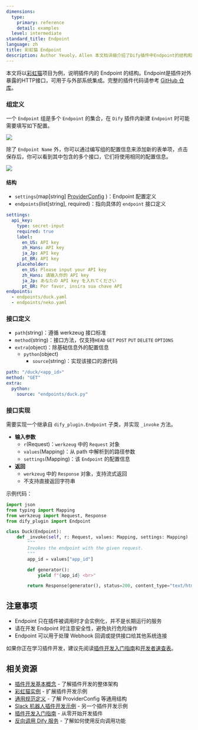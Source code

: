 ```yaml
---
dimensions:
  type:
    primary: reference
    detail: examples
  level: intermediate
standard_title: Endpoint
language: zh
title: 彩虹猫 Endpoint
description: Author Yeuoly，Allen 本文档详细介绍了Dify插件中Endpoint的结构和实现方式，以彩虹猫项目为例。内容包括如何定义Endpoint组、配置接口、实现_invoke方法以及处理请求和响应。文档详细解释了各种YAML配置字段的含义和使用方法。
---
```


本文将以[彩虹猫](/plugin-dev-zh/9231-extension-plugin)项目为例，说明插件内的 Endpoint 的结构。Endpoint是插件对外暴露的HTTP接口，可用于与外部系统集成。完整的插件代码请参考 [GitHub 仓库](https://github.com/langgenius/dify-plugin-sdks/tree/main/python/examples/neko)。

### 组定义

一个 `Endpoint` 组是多个 `Endpoint` 的集合，在 `Dify` 插件内新建 `Endpoint` 时可能需要填写如下配置。

![](https://assets-docs.dify.ai/2024/11/763dbf86e4319591415dc5a1b6948ccb.png)

除了 `Endpoint Name` 外，你可以通过编写组的配置信息来添加新的表单项，点击保存后，你可以看到其中包含的多个接口，它们将使用相同的配置信息。

![](https://assets-docs.dify.ai/2024/11/b778b7093b7df0dc80a476c65ddcbe58.png)

#### **结构**

* `settings`(map\[string] [ProviderConfig](/plugin-dev-zh/0411-general-specifications#providerconfig) )：Endpoint 配置定义
* `endpoints`(list\[string], required)：指向具体的 `endpoint` 接口定义

```yaml
settings:
  api_key:
    type: secret-input
    required: true
    label:
      en_US: API key
      zh_Hans: API key
      ja_Jp: API key
      pt_BR: API key
    placeholder:
      en_US: Please input your API key
      zh_Hans: 请输入你的 API key
      ja_Jp: あなたの API key を入れてください
      pt_BR: Por favor, insira sua chave API
endpoints:
  - endpoints/duck.yaml
  - endpoints/neko.yaml
```

### 接口定义

* `path`(string)：遵循 werkzeug 接口标准
* `method`(string)：接口方法，仅支持`HEAD` `GET` `POST` `PUT` `DELETE` `OPTIONS`
* `extra`(object)：除基础信息外的配置信息
  * `python`(object)
    * `source`(string)：实现该接口的源代码

```yaml
path: "/duck/<app_id>"
method: "GET"
extra:
  python:
    source: "endpoints/duck.py"
```

### 接口实现

需要实现一个继承自 `dify_plugin.Endpoint` 子类，并实现 `_invoke` 方法。

* **输入参数**
  * `r`(Request)：`werkzeug` 中的 `Request` 对象
  * `values`(Mapping)：从 path 中解析到的路径参数
  * `settings`(Mapping)：该 `Endpoint` 的配置信息
* **返回**
  * `werkzeug` 中的 `Response` 对象，支持流式返回
  * 不支持直接返回字符串

示例代码：

```python
import json
from typing import Mapping
from werkzeug import Request, Response
from dify_plugin import Endpoint

class Duck(Endpoint):
    def _invoke(self, r: Request, values: Mapping, settings: Mapping) -> Response:
        """
        Invokes the endpoint with the given request.
        """
        app_id = values["app_id"]

        def generator():
            yield f"{app_id} <br>"

        return Response(generator(), status=200, content_type="text/html")
```

## 注意事项

* Endpoint 只在插件被调用时才会实例化，并不是长期运行的服务
* 请在开发 Endpoint 时注意安全性，避免执行危险操作
* Endpoint 可以用于处理 Webhook 回调或提供接口给其他系统连接

如果你正在学习插件开发，建议先阅读[插件开发入门指南](/plugin-dev-zh/0211-getting-started-dify-tool)和[开发者速查表](/plugin-dev-zh/0131-cheatsheet)。

## 相关资源

- [插件开发基本概念](/plugin-dev-zh/0111-getting-started-dify-plugin) - 了解插件开发的整体架构
- [彩虹猫实例](/plugin-dev-zh/9231-extension-plugin) - 扩展插件开发示例
- [通用规范定义](/plugin-dev-zh/0411-general-specifications) - 了解 ProviderConfig 等通用结构
- [Slack 机器人插件开发示例](/plugin-dev-zh/0432-develop-a-slack-bot-plugin) - 另一个插件开发示例
- [插件开发入门指南](/plugin-dev-zh/0211-getting-started-dify-tool) - 从零开始开发插件
- [反向调用 Dify 服务](/plugin-dev-zh/9241-reverse-invocation) - 了解如何使用反向调用功能

